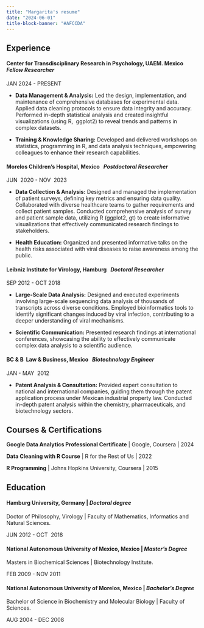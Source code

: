 ```yaml
---
title: "Margarita's resume"
date: "2024-06-01"
title-block-banner: "#AFCCDA"
---
```


## Experience

#### **Center for Transdisciplinary Research in Psychology, UAEM. Mexico**   *Fellow Researcher*

JAN 2024 - PRESENT

-   **Data Management & Analysis:** Led the design, implementation, and maintenance of comprehensive databases for experimental data. Applied data cleaning protocols to ensure data integrity and accuracy. Performed in-depth statistical analysis and created insightful visualizations (using R,  ggplot2) to reveal trends and patterns in complex datasets.

-   **Training & Knowledge Sharing:** Developed and delivered workshops on statistics, programming in R, and data analysis techniques, empowering colleagues to enhance their research capabilities.

#### **Morelos Children's Hospital, Mexico**   *Postdoctoral Researcher*

JUN  2020 - NOV  2023

-   **Data Collection & Analysis:** Designed and managed the implementation of patient surveys, defining key metrics and ensuring data quality. Collaborated with diverse healthcare teams to gather requirements and collect patient samples. Conducted comprehensive analysis of survey and patient sample data, utilizing R (ggplot2, gt) to create informative visualizations that effectively communicated research findings to stakeholders.

-   **Health Education:** Organized and presented informative talks on the health risks associated with viral diseases to raise awareness among the public.

#### **Leibniz Institute for Virology, Hamburg**   *Doctoral Researcher*

SEP 2012 - OCT 2018

-   **Large-Scale Data Analysis:** Designed and executed experiments involving large-scale sequencing data analysis of thousands of transcripts across diverse conditions. Employed bioinformatics tools to identify significant changes induced by viral infection, contributing to a deeper understanding of viral mechanisms.

-   **Scientific Communication:** Presented research findings at international conferences, showcasing the ability to effectively communicate complex data analysis to a scientific audience.

#### **BC & B  Law & Business, Mexico**   *Biotechnology Engineer*

JAN - MAY  2012

-   **Patent Analysis & Consultation:** Provided expert consultation to national and international companies, guiding them through the patent application process under Mexican industrial property law. Conducted in-depth patent analysis within the chemistry, pharmaceuticals, and biotechnology sectors.

## **Courses & Certifications**

**Google Data Analytics Professional Certificate** \| Google, Coursera \| 2024

**Data Cleaning with R Course** \| R for the Rest of Us \| 2022

**R Programming** \| Johns Hopkins University, Coursera \| 2015

## Education

#### **Hamburg University, Germany** \| *Doctoral degree*

Doctor of Philosophy, Virology \| Faculty of Mathematics, Informatics and  Natural Sciences.

JUN 2012 - OCT  2018

#### **National Autonomous University of Mexico, Mexico** \| *Master’s Degree*

Masters in Biochemical Sciences \| Biotechnology Institute.

FEB 2009 - NOV 2011

#### **National Autonomous University of Morelos, Mexico** \| *Bachelor’s Degree*

Bachelor of Science in Biochemistry and Molecular Biology \| Faculty of Sciences.

AUG 2004 - DEC 2008

\

